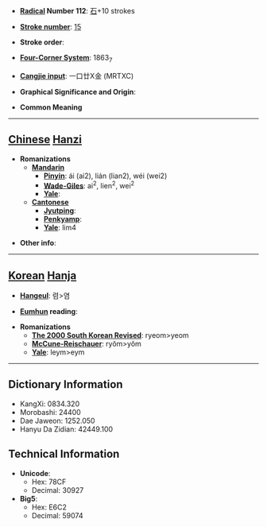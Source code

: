 * '''[[Wiktionary:Chinese radical index| Radical]] Number 112''': [[Wiktionary:Chinese radical index 石|石]]+10 strokes

* '''[[Wiktionary:Chinese total strokes index|Stroke number]]''': [[Wiktionary:Chinese total strokes index 15|15]]

* '''Stroke order''': 

* '''[[Wiktionary:Chinese four corner index|Four-Corner System]]''': 1863<sub>7</sub>

* '''[[Wiktionary:Chinese Cangjie index|Cangjie input]]''': 一口廿X金 (MRTXC)

* '''Graphical Significance and Origin''': 

* '''Common Meaning'''

----

== [[Chinese]] [[Hanzi]] ==

* '''Romanizations'''
** '''[[Mandarin]]'''
*** '''[[Pinyin]]''': ái (ai2), lián (lian2), wéi (wei2)
*** '''[[Wade-Giles]]''': ai<sup>2</sup>, lien<sup>2</sup>, wei<sup>2</sup>
*** '''[[Yale]]''': 
** '''[[Cantonese]]'''
*** '''[[Jyutping]]''':
*** '''[[Penkyamp]]''': 
*** '''[[Yale]]''': lim4

* '''Other info''': 

----

== [[Korean]] [[Hanja]] ==

* '''[[Hangeul]]''': 렴>염

* '''[[Eumhun]] reading''': 

* '''Romanizations'''
** '''[[The 2000 South Korean Revised Romanization|The 2000 South Korean Revised]]''': ryeom>yeom
** '''[[McCune-Reischauer]]''': ryŏm>yŏm
** '''[[Yale]]''': leym>eym

----

== Dictionary Information ==

* KangXi: 0834.320
* Morobashi: 24400
* Dae Jaweon: 1252.050
* Hanyu Da Zidian: 42449.100

== Technical Information ==

* '''Unicode''':
** Hex: 78CF
** Decimal: 30927
* '''Big5''':
** Hex: E6C2
** Decimal: 59074